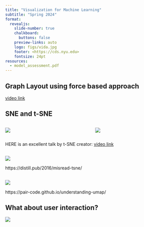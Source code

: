 ```yaml
---
title: "Visualization for Machine Learning"
subtitle: "Spring 2024"
format:
  revealjs: 
    slide-number: true
    chalkboard: 
      buttons: false
    preview-links: auto
    logo: figs/vida.jpg
    footer: <https://cds.nyu.edu>
    fontsize: 24pt
resources:
  - model_assessment.pdf
---
```


## Graph Layout using force based approach

[video link](https://www.youtube.com/watch?v=_Oidv5M-fuw)

## SNE and t-SNE

:::: {.columns}

::: {.column width="50%"}
![](figs/sne.jpg)
:::

::: {.column width="40%"}
![](figs/tsne.jpg)
:::

::::


HERE is an excellent talk by t-SNE creator: 
[video link](https://www.youtube.com/watch?v=RJVL80Gg3lA&list=UUtXKDgv1AVoG88PLl8nGXmw)


<!-- ##

{{< video https://www.youtube.com/watch?v=RJVL80Gg3lA&list=UUtXKDgv1AVoG88PLl8nGXmw >}} -->


## 

![](figs/using-tsne.jpg)

https://distill.pub/2016/misread-tsne/

## 

![](figs/understanding-umap.jpg)

https://pair-code.github.io/understanding-umap/


## What about user interaction?

![](figs/projections.jpg)

